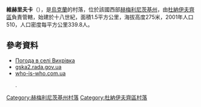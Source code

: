{{coord|48|56|19|N|26|55|14|E|scale:100000|display=title}}

'''維赫里夫卡'''（{{lang-uk|Вихрівка}}），是[[烏克蘭|烏克蘭]]的村落，位於該國西部[[赫梅利尼茨基州|赫梅利尼茨基州]]，由[[杜納伊夫齊區|杜納伊夫齊區]]負責管轄，始建於十八世紀，面積1.5平方公里，海拔高度275米，2001年人口510，人口密度每平方公里339.8人。

==參考資料==
*[http://weather.in.ua/ua/hmel'nickaja/3730 Погода в селі Вихрівка] {{Wayback|url=http://weather.in.ua/ua/hmel%27nickaja/3730 |date=20111220083835 }}
*[http://gska2.rada.gov.ua/pls/z7502/A005?rdat1=24.09.2010&rf7571=35820 gska2.rada.gov.ua]{{dead link|date=2018年4月 |bot=InternetArchiveBot |fix-attempted=yes }}
*[https://web.archive.org/web/20100617021155/http://who-is-who.com.ua/bookmaket/mistahmel2008/1/1.html who-is-who.com.ua]</ref>.

{{DEFAULTSORT:Вихрівка}}
[[Category:赫梅利尼茨基州村落|Category:赫梅利尼茨基州村落]]
[[Category:杜納伊夫齊區村落|Category:杜納伊夫齊區村落]]


{{Khmelnytskyi-geo-stub}}